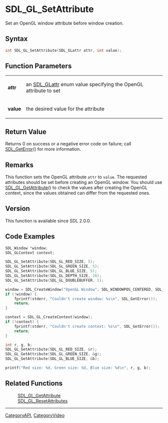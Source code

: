 = SDL_GL_SetAttribute =

Set an OpenGL window attribute before window creation.

== Syntax ==

<syntaxhighlight lang='c'>
int SDL_GL_SetAttribute(SDL_GLattr attr, int value);
</syntaxhighlight>

== Function Parameters ==

{|
|'''attr'''
|an [[SDL_GLattr]] enum value specifying the OpenGL attribute to set
|-
|'''value'''
|the desired value for the attribute
|}

== Return Value ==

Returns 0 on success or a negative error code on failure; call
[[SDL_GetError]]() for more information.

== Remarks ==

This function sets the OpenGL attribute <code>attr</code> to
<code>value</code>. The requested attributes should be set before creating
an OpenGL window. You should use [[SDL_GL_GetAttribute]]() to check the
values after creating the OpenGL context, since the values obtained can
differ from the requested ones.

== Version ==

This function is available since SDL 2.0.0.

== Code Examples ==

<syntaxhighlight lang='c++'>
SDL_Window *window;
SDL_GLContext context;

SDL_GL_SetAttribute(SDL_GL_RED_SIZE, 5);
SDL_GL_SetAttribute(SDL_GL_GREEN_SIZE, 5);
SDL_GL_SetAttribute(SDL_GL_BLUE_SIZE, 5);
SDL_GL_SetAttribute(SDL_GL_DEPTH_SIZE, 16);
SDL_GL_SetAttribute(SDL_GL_DOUBLEBUFFER, 1);

window = SDL_CreateWindow("OpenGL Window", SDL_WINDOWPOS_CENTERED, SDL_WINDOWPOS_CENTERED, 640, 480, SDL_WINDOW_OPENGL);
if (!window) {
    fprintf(stderr, "Couldn't create window: %s\n", SDL_GetError());
    return;
}

context = SDL_GL_CreateContext(window);
if (!context) {
    fprintf(stderr, "Couldn't create context: %s\n", SDL_GetError());
    return;
}

int r, g, b;
SDL_GL_GetAttribute(SDL_GL_RED_SIZE, &r);
SDL_GL_GetAttribute(SDL_GL_GREEN_SIZE, &g);
SDL_GL_GetAttribute(SDL_GL_BLUE_SIZE, &b);

printf("Red size: %d, Green size: %d, Blue size: %d\n", r, g, b);
</syntaxhighlight>

== Related Functions ==

:[[SDL_GL_GetAttribute]]
:[[SDL_GL_ResetAttributes]]

----
[[CategoryAPI]], [[CategoryVideo]]


